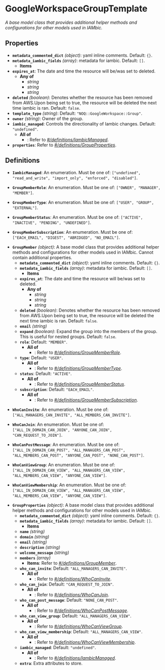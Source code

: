 # GoogleWorkspaceGroupTemplate

*A base model class that provides additional helper methods and
configurations for other models used in IAMbic.*

## Properties

- **`metadata_commented_dict`** *(object)*: yaml inline comments. Default: `{}`.
- **`metadata_iambic_fields`** *(array)*: metadata for iambic. Default: `[]`.
  - **Items**
- **`expires_at`**: The date and time the resource will be/was set to deleted.
  - **Any of**
    - *string*
    - *string*
    - *string*
- **`deleted`** *(boolean)*: Denotes whether the resource has been removed from AWS.Upon being set to true, the resource will be deleted the next time iambic is ran. Default: `false`.
- **`template_type`** *(string)*: Default: `"NOQ::GoogleWorkspace::Group"`.
- **`owner`** *(string)*: Owner of the group.
- **`iambic_managed`**: Controls the directionality of Iambic changes. Default: `"undefined"`.
  - **All of**
    - : Refer to *[#/definitions/IambicManaged](#definitions/IambicManaged)*.
- **`properties`**: Refer to *[#/definitions/GroupProperties](#definitions/GroupProperties)*.
## Definitions


<a id="definitions/IambicManaged"></a>

- **`IambicManaged`**: An enumeration. Must be one of: `["undefined", "read_and_write", "import_only", "enforced", "disabled"]`.

<a id="definitions/GroupMemberRole"></a>

- **`GroupMemberRole`**: An enumeration. Must be one of: `["OWNER", "MANAGER", "MEMBER"]`.

<a id="definitions/GroupMemberType"></a>

- **`GroupMemberType`**: An enumeration. Must be one of: `["USER", "GROUP", "EXTERNAL"]`.

<a id="definitions/GroupMemberStatus"></a>

- **`GroupMemberStatus`**: An enumeration. Must be one of: `["ACTIVE", "INACTIVE", "PENDING", "UNDEFINED"]`.

<a id="definitions/GroupMemberSubscription"></a>

- **`GroupMemberSubscription`**: An enumeration. Must be one of: `["EACH_EMAIL", "DIGEST", "ABRIDGED", "NO_EMAIL"]`.

<a id="definitions/GroupMember"></a>

- **`GroupMember`** *(object)*: A base model class that provides additional helper methods and
configurations for other models used in IAMbic. Cannot contain additional properties.
  - **`metadata_commented_dict`** *(object)*: yaml inline comments. Default: `{}`.
  - **`metadata_iambic_fields`** *(array)*: metadata for iambic. Default: `[]`.
    - **Items**
  - **`expires_at`**: The date and time the resource will be/was set to deleted.
    - **Any of**
      - *string*
      - *string*
      - *string*
  - **`deleted`** *(boolean)*: Denotes whether the resource has been removed from AWS.Upon being set to true, the resource will be deleted the next time iambic is ran. Default: `false`.
  - **`email`** *(string)*
  - **`expand`** *(boolean)*: Expand the group into the members of the group. This is useful for nested groups. Default: `false`.
  - **`role`**: Default: `"MEMBER"`.
    - **All of**
      - : Refer to *[#/definitions/GroupMemberRole](#definitions/GroupMemberRole)*.
  - **`type`**: Default: `"USER"`.
    - **All of**
      - : Refer to *[#/definitions/GroupMemberType](#definitions/GroupMemberType)*.
  - **`status`**: Default: `"ACTIVE"`.
    - **All of**
      - : Refer to *[#/definitions/GroupMemberStatus](#definitions/GroupMemberStatus)*.
  - **`subscription`**: Default: `"EACH_EMAIL"`.
    - **All of**
      - : Refer to *[#/definitions/GroupMemberSubscription](#definitions/GroupMemberSubscription)*.

<a id="definitions/WhoCanInvite"></a>

- **`WhoCanInvite`**: An enumeration. Must be one of: `["ALL_MANAGERS_CAN_INVITE", "ALL_MEMBERS_CAN_INVITE"]`.

<a id="definitions/WhoCanJoin"></a>

- **`WhoCanJoin`**: An enumeration. Must be one of: `["ALL_IN_DOMAIN_CAN_JOIN", "ANYONE_CAN_JOIN", "CAN_REQUEST_TO_JOIN"]`.

<a id="definitions/WhoCanPostMessage"></a>

- **`WhoCanPostMessage`**: An enumeration. Must be one of: `["ALL_IN_DOMAIN_CAN_POST", "ALL_MANAGERS_CAN_POST", "ALL_MEMBERS_CAN_POST", "ANYONE_CAN_POST", "NONE_CAN_POST"]`.

<a id="definitions/WhoCanViewGroup"></a>

- **`WhoCanViewGroup`**: An enumeration. Must be one of: `["ALL_IN_DOMAIN_CAN_VIEW", "ALL_MANAGERS_CAN_VIEW", "ALL_MEMBERS_CAN_VIEW", "ANYONE_CAN_VIEW"]`.

<a id="definitions/WhoCanViewMembership"></a>

- **`WhoCanViewMembership`**: An enumeration. Must be one of: `["ALL_IN_DOMAIN_CAN_VIEW", "ALL_MANAGERS_CAN_VIEW", "ALL_MEMBERS_CAN_VIEW", "ANYONE_CAN_VIEW"]`.

<a id="definitions/GroupProperties"></a>

- **`GroupProperties`** *(object)*: A base model class that provides additional helper methods and
configurations for other models used in IAMbic.
  - **`metadata_commented_dict`** *(object)*: yaml inline comments. Default: `{}`.
  - **`metadata_iambic_fields`** *(array)*: metadata for iambic. Default: `[]`.
    - **Items**
  - **`name`** *(string)*
  - **`domain`** *(string)*
  - **`email`** *(string)*
  - **`description`** *(string)*
  - **`welcome_message`** *(string)*
  - **`members`** *(array)*
    - **Items**: Refer to *[#/definitions/GroupMember](#definitions/GroupMember)*.
  - **`who_can_invite`**: Default: `"ALL_MANAGERS_CAN_INVITE"`.
    - **All of**
      - : Refer to *[#/definitions/WhoCanInvite](#definitions/WhoCanInvite)*.
  - **`who_can_join`**: Default: `"CAN_REQUEST_TO_JOIN"`.
    - **All of**
      - : Refer to *[#/definitions/WhoCanJoin](#definitions/WhoCanJoin)*.
  - **`who_can_post_message`**: Default: `"NONE_CAN_POST"`.
    - **All of**
      - : Refer to *[#/definitions/WhoCanPostMessage](#definitions/WhoCanPostMessage)*.
  - **`who_can_view_group`**: Default: `"ALL_MANAGERS_CAN_VIEW"`.
    - **All of**
      - : Refer to *[#/definitions/WhoCanViewGroup](#definitions/WhoCanViewGroup)*.
  - **`who_can_view_membership`**: Default: `"ALL_MANAGERS_CAN_VIEW"`.
    - **All of**
      - : Refer to *[#/definitions/WhoCanViewMembership](#definitions/WhoCanViewMembership)*.
  - **`iambic_managed`**: Default: `"undefined"`.
    - **All of**
      - : Refer to *[#/definitions/IambicManaged](#definitions/IambicManaged)*.
  - **`extra`**: Extra attributes to store.
